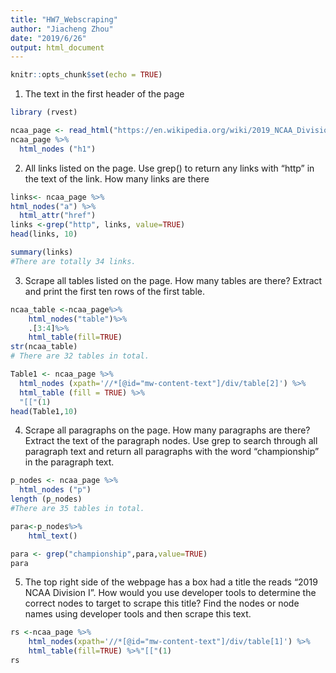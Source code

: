 ```yaml
---
title: "HW7_Webscraping"
author: "Jiacheng Zhou"
date: "2019/6/26"
output: html_document
---
```


```r
knitr::opts_chunk$set(echo = TRUE)
```

1. The text in the first header of the page
```r
library (rvest)

ncaa_page <- read_html("https://en.wikipedia.org/wiki/2019_NCAA_Division_I_Men%27s_Basketball_Tournament")
ncaa_page %>%
  html_nodes ("h1")
```

2. All links listed on the page.  Use grep() to return any links with "http" in the text of the link.  How many links are there
```r
links<- ncaa_page %>%
html_nodes("a") %>% 
  html_attr("href")
links <-grep("http", links, value=TRUE)
head(links, 10)

summary(links)
#There are totally 34 links. 
```

3. Scrape all tables listed on the page.  How many tables are there?  Extract and print the first ten rows of the first table.
```r
ncaa_table <-ncaa_page%>%
    html_nodes("table")%>%
    .[3:4]%>%
    html_table(fill=TRUE)
str(ncaa_table)
# There are 32 tables in total.

Table1 <- ncaa_page %>%
  html_nodes (xpath='//*[@id="mw-content-text"]/div/table[2]') %>%
  html_table (fill = TRUE) %>%
  "[["(1)
head(Table1,10)

```

4. Scrape all paragraphs on the page.  How many paragraphs are there?  Extract the text of the paragraph nodes.  Use grep to search through all paragraph text and return all paragraphs with the word "championship" in the paragraph text.
```r
p_nodes <- ncaa_page %>%
  html_nodes ("p")
length (p_nodes)
#There are 35 tables in total.

para<-p_nodes%>%
    html_text()

para <- grep("championship",para,value=TRUE)
para

```

5. The top right side of the webpage has a box had a title the reads "2019 NCAA Division I".  How would you use developer tools to determine the correct nodes to target to scrape this title?  Find the nodes or node names using developer tools and then scrape this text.  
```r
rs <-ncaa_page %>%
    html_nodes(xpath='//*[@id="mw-content-text"]/div/table[1]') %>%
    html_table(fill=TRUE) %>%"[["(1)
rs

```